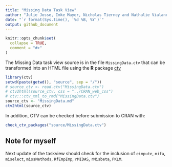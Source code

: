 ```yaml
---
title: "Missing Data Task View"
author: "Julie Josse, Imke Mayer, Nicholas Tierney and Nathalie Vialaneix (r-miss-tastic team)"
date: "`r format(Sys.time(), '%d %B, %Y')`"
output: github_document
---
```


<!-- README.md is generated from README.Rmd. Please edit that file -->

```r
knitr::opts_chunk$set(
  collapse = TRUE,
  comment = "#>"
)
```

The Missing Data task view source is in the file `MissingData.ctv` that
can be transformed into an HTML file using the **R** package [ctv](https://CRAN.R-project.org/package=ctv)

```r
library(ctv)
setwd(paste(getwd(), "source", sep = "/"))
# source_ctv <- read.ctv("MissingData.ctv")
# ctv2html(source_ctv, css = "../CRAN_web_css")
# ctv:::ctv_xml_to_rmd("MissingData.ctv")
source_ctv <- "MissingData.md"
ctv2html(source_ctv)
```

In addition, CTV can be checked before submission to CRAN with:
```r
check_ctv_packages("source/MissingData.ctv")
```

## Note for myself

Next update of the taskview should check for the inclusion of `eimpute`, `mifa`,
`miselect`, `missMethods`, `RfEmpImp`, `rMIDAS`, `rMisbeta`, `PKLM`.
